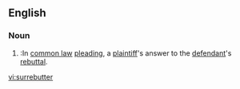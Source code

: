 {{also|rebutter}}
==English==

===Noun===
{{en-noun}}

# {{law}}:In [[common law]] [[pleading]], a [[plaintiff]]'s answer to the [[defendant]]'s [[rebuttal]].

[[vi:surrebutter]]